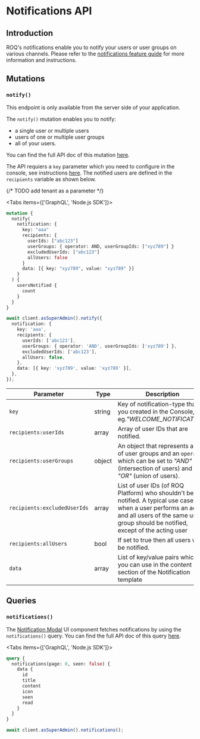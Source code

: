 
# Notifications API

## Introduction

ROQ's notifications enable you to notify your users or user groups on various channels. Please refer to
the [notifications feature guide](/notifications) for more information and instructions.

## Mutations

### `notify()`

<Callout type="info" emoji="ℹ️">
  This endpoint is only available from the server side of your application.
</Callout>

The `notify()` mutation enables you to notify:

* a single user or multiple users
* users of one or multiple user groups
* all of your users.

You can find the full API doc of this mutation [here](https://mars-pp.roq-platform.com/docs/#mutation-notify).

The API requiers a `key` parameter which you need to configure in the console, see
instructions [here](/notifications#2-create-new-notification-template). The notified users are
defined in the `recipients` variable as shown below.

{/* TODO add tenant as a parameter */}

<Tabs items={['GraphQL', 'Node.js SDK']}><Tab>

```graphql
mutation {
  notify(
    notification: {
      key: "aaa"
      recipients: {
        userIds: ["abc123"]
        userGroups: { operator: AND, userGroupIds: ["xyz789"] }
        excludedUserIds: ["abc123"]
        allUsers: false
      }
      data: [{ key: "xyz789", value: "xyz789" }]
    }
  ) {
    usersNotified {
      count
    }
  }
}

```

</Tab><Tab>
```ts
await client.asSuperAdmin().notify({
  notification: {
    key: 'aaa',
    recipients: {
      userIds: ['abc123'],
      userGroups: { operator: 'AND', userGroupIds: ['xyz789'] },
      excludedUserIds: ['abc123'],
      allUsers: false,
    },
    data: [{ key: 'xyz789', value: 'xyz789' }],
  },
});
```
</Tab></Tabs>

| Parameter                    | Type   | Description                                                                                                                                                                                           |
|------------------------------|--------|-------------------------------------------------------------------------------------------------------------------------------------------------------------------------------------------------------|
| `key`                        | string | Key of notification-type that you created in the Console, eg._"WELCOME_NOTIFICATION"_                                                                                                                 |
| `recipients:userIds`         | array  | Array of user IDs that are notified.                                                                                                                                                                  |
| `recipients:userGroups`      | object | An object that represents a list of user groups and an `operator` which can be set to _"AND"_(intersection of users) and _"OR"_ (union of users).                                                     |
| `recipients:excludedUserIds` | array  | List of user IDs (of ROQ Platform) who shouldn't be notified. A typical use case is when a user performs an action and all users of the same user-group should be notified, except of the acting user |
| `recipients:allUsers`        | bool   | If set to true then all users will be notified.                                                                                                                                                       |
| `data`                       | array  | List of key/value pairs which you can use in the content section of the Notification template                                                                                                         |

## Queries

### `notifications()`

The [Notification Modal](/notifications/notification-modal) UI component fetches notifications by using the
`notifications()` query. You can find the full API doc of this query [here](https://mars-pp.roq-platform.com/docs/#query-notifications).

<Tabs items={['GraphQL', 'Node.js SDK']}><Tab>

```graphql
query {
  notifications(page: 0, seen: false) {
    data {
      id
      title
      content
      icon
      seen
      read
    }
  }
}
```

</Tab><Tab>
```ts
await client.asSuperAdmin().notifications();
```
</Tab></Tabs>
